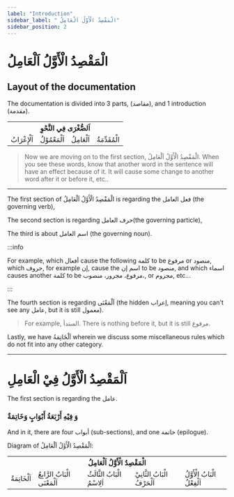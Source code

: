 ```yaml
---
label: "Introduction"
sidebar_label: " الْمَقْصِدُ الْأَوَّلُ اَلْعَامِلُ"
sidebar_position: 2
---
```


# الْمَقْصِدُ الْأَوَّلُ اَلْعَامِلُ


## Layout of the documentation

The documentation is divided into 3 parts, (مقاصد), and 1 introduction (مقدمة).
<table>
    <tr>
        <th colspan="4">اَلصُّغْرَى فِي النَّحْوِ</th>
    </tr>
    <tr>
        <td>اَلْإِعْرَابُ</td>
        <td>اَلْمَعْمُوْلُ</td>
        <td>اَلْعَامِلُ</td>
        <td>الْمُقَدِّمَةُ</td>
    </tr>
</table>

> Now we are moving on to the first section, الْمَقْصِدُ الْأَوَّلُ اَلْعَامِلُ. When you see these words, know that another word in the sentence will have an effect because of it. It will cause some change to another word after it or before it, etc.. 


---

The first section of الْمَقْصِدُ الْأَوَّلُ اَلْعَامِلُ is regarding the فعل العامل (the governing verb),

The second section is regarding حرف العامل(the governing particle),

The third is about اسم العامل (the governing noun).

:::info

For example, which أفعال cause the following كلمة to be مرفوع or منصود, which حروف, for example إن, cause the اسم إن to be منصود, and which اسماء causes another كلمة to be مرفوع، مجرور، منصوب،, or مجزوم, etc...

:::

The fourth section is regarding اَلْمَعْنَى (the hidden إعراب, meaning you can't see any عامل, but it is still معمول). 

> For example, المبتدأ. There is nothing before it, but it is still مرفوع.

Lastly, we have اَلْخَاتِمَةُ wherein we discuss some miscellaneous rules which do not fit into any other category.

---

# اَلْمَقْصِدُ الْأَوَّلُ فِيْ الْعَامِلِ

The first section is regarding the عامل.

### وَ فِيْهِ أَرْبَعَةُ أَبْوَابٍ وَخَاتِمَةٌ 


And in it, there are four أبواب (sub-sections), and one خاتمة (epilogue).

Diagram of الْمَقْصِدُ الْأَوَّلُ اَلْعَامِلُ:

<table>
    <tr>
        <th colspan="5">الْمَقْصِدُ الْأَوَّلُ اَلْعَامِلُ</th>
    </tr>
    <tr>
        <td>اَلْخَاتِمَةُ</td>
        <td>الْبَابُ الرَّابِعُ اَلْمَعْنَى</td>
        <td>الْبَابُ الثَّالَثُ اَلِاسْمُ</td>
        <td>الْبَابُ الثَّانِيْ اَلْحَرْفُ</td>
        <td>الْبَابُ الْأَوَّلُ اَلْفِعْلُ</td>
    </tr>
</table>
